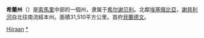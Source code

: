 {{Infobox settlement
|name  = 貝蘭德文
|native_name            =<small>''Hiiraan''</small>
|other_name             = {{lang|ar|هيران}}
|nickname               = 
|motto                  = 
|settlement_type        =[[索馬利亞行政區劃|州]]
|image_skyline          =
|imagesize              = 
|image_caption          =
|image_flag             = 
|image_seal             = 
|image_shield           = 
|image_map              =Somalia regions map Hiiraan.svg
|mapsize                = 
|map_caption            =希蘭州在索馬利亞的位置
|subdivision_type       =[[世界政區索引|國家]]
|subdivision_name       ={{flag|Somalia}}
|subdivision_type1      = [[索马里联邦成员国|联邦成员国]]
|subdivision_name1      = [[希尔谢贝利|希尔谢贝利]]
|seat_type              =首府
|seat                   =[[貝蘭德文|貝蘭德文]]
|government_type        = 州政府
|leader_title           =州長
|leader_name            =Cali Jeeyte Cismaan<ref name="Hgrtbas">{{cite news|title=Hiran Governor reiterates the battle against Al-Shabaab|url=http://shabelle.net/?p=19282|accessdate=11 July 2014|publisher=Shabelle Media Network|date=21 April 2014|archive-date=2014-07-14|archive-url=https://web.archive.org/web/20140714175437/http://shabelle.net/?p=19282|dead-url=yes}}</ref>
|established_title      =  
|established_date       = 
|area_magnitude         = 
|area_total_km2         =
|population_as_of       = 
|population_note        = 
|population_total       =
|population_density_km2 = 
|timezone               =[[東非時間|EAT]]
|utc_offset             =+3
|coordinates            = {{coord|4|47|N|45|27|E|type:adm1st_region:SO-HI_source:nlwiki|display=inline,title}}
|elevation_m            = 
|postal_code_type       =  
|postal_code            =
|area_code              =
| blank_name_sec2       = [[人類發展指數|HDI]]（2017）
| blank_info_sec2       = 0.275<ref name="GlobalDataLab">{{Cite web|url=https://hdi.globaldatalab.org/areadata/shdi/|title=Sub-national HDI - Area Database - Global Data Lab|website=hdi.globaldatalab.org|language=en|access-date=2018-09-13|archive-date=2018-09-23|archive-url=https://web.archive.org/web/20180923120638/https://hdi.globaldatalab.org/areadata/shdi/|dead-url=no}}</ref><br/>{{color|#500|低}} · [[索馬利亞各州人類發展指數列表|全國第16位]] 
| website                         = {{URL|hiiraan.com}}
}}
'''希蘭州'''（{{lang-so|Hiiraan}}）是[[索馬里|索馬里]]中部的一個州，隶属于[[希尔谢贝利|希尔谢贝利]]。北鄰[[埃塞俄比亞|埃塞俄比亞]]，[[謝貝利河|謝貝利河]]自北往南流經本州。面積31,510平方公里。首府[[貝蘭德文|貝蘭德文]]。
{{索马里行政区划}}
[[Category:索馬里行政區劃|Hiiraan]]
[[Category:希蘭州|*]]